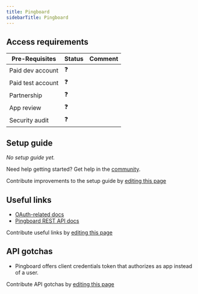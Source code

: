 ```yaml
---
title: Pingboard
sidebarTitle: Pingboard
---
```



<Overview />
<PreBuiltTooling />
<PreBuiltUseCases />

## Access requirements
| Pre-Requisites | Status | Comment|
| - | - | - |
| Paid dev account | ❓ |  |
| Paid test account | ❓ |  |
| Partnership | ❓ | |
| App review | ❓ |  |
| Security audit | ❓ | |


## Setup guide

_No setup guide yet._

<Tip>Need help getting started? Get help in the [community](https://nango.dev/slack).</Tip>

<Note>Contribute improvements to the setup guide by [editing this page](https://github.com/nangohq/nango/tree/master/docs/integrations/all/pingboard.mdx)</Note>


## Useful links

-   [OAuth-related docs](https://pingboard.docs.apiary.io/#reference/authentication/client-credentials-flow/client-credentials-flow)
-   [Pingboard REST API docs](https://pingboard.docs.apiary.io)

<Note>Contribute useful links by [editing this page](https://github.com/nangohq/nango/tree/master/docs/integrations/all/pingboard.mdx)</Note>

## API gotchas

-   Pingboard offers client credentials token that authorizes as app instead of a user.

<Note>Contribute API gotchas by [editing this page](https://github.com/nangohq/nango/tree/master/docs/integrations/all/pingboard.mdx)</Note>
